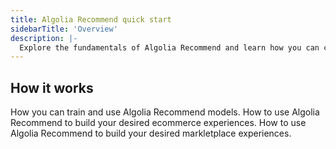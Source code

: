 ```yaml
---
title: Algolia Recommend quick start
sidebarTitle: 'Overview'
description: |-
  Explore the fundamentals of Algolia Recommend and learn how you can create your desired discovery experiences.
---
```


## How it works

<CardGroup cols={3}>
  <Card title="Core concepts" img="/images/recommend/concepts.png" href="/guides/algolia-recommend/onboard/concepts/" horizontal="true">
    How you can train and use Algolia Recommend models.
  </Card>
  <Card title="Ecommerce" img="/images/recommend/Ecommerce.png" href="/guides/algolia-recommend/onboard/ecommerce/" horizontal="true">
    How to use Algolia Recommend to build your desired ecommerce experiences.
  </Card>
  <Card title="Marketplace" img="/images/recommend/Marketplace.png" href="/guides/algolia-recommend/onboard/marketplace/" horizontal="true">
    How to use Algolia Recommend to build your desired markletplace experiences.
  </Card>
</CardGroup>


<Help />


